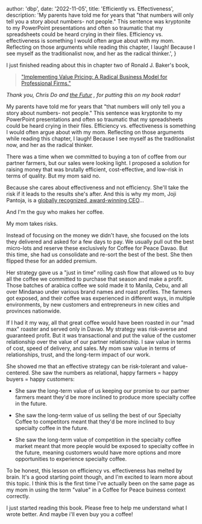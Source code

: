

  author: 'dbp',
  date: '2022-11-05',
  title: 'Efficiently vs. Effectiveness',
  description:
    'My parents have told me for years that "that numbers will only tell you a story about numbers- not people." This sentence was kryptonite to my PowerPoint presentations and often so traumatic that my spreadsheets could be heard crying in their files. Efficiency vs. effectiveness is something I would often argue about with my mom. Reflecting on those arguments while reading this chapter, I laugh! Because I see myself as the traditionalist now, and her as the radical thinker.',
}


I just finished reading about this in chapter two of Ronald J. Baker's book, 
> ["Implementing Value Pricing: A Radical Business Model for Professional Firms."](https://www.amazon.com/Implementing-Value-Pricing-Business-Professional/dp/0470584610
)

*Thank you, Chris Do and [the Futur](https://podcasts.apple.com/ph/podcast/the-futur-with-chris-do/id1209219220?i=1000556420402
)
, for putting this on my book radar!*

My parents have told me for years that "that numbers will only tell you a story about numbers- not people." This sentence was kryptonite to my PowerPoint presentations and often so traumatic that my spreadsheets could be heard crying in their files. Efficiency vs. effectiveness is something I would often argue about with my mom. Reflecting on those arguments while reading this chapter, I laugh! Because I see myself as the traditionalist now, and her as the radical thinker.

There was a time when we committed to buying a ton of coffee from our partner farmers, but our sales were looking light. I proposed a solution for raising money that was brutally efficient, cost-effective, and low-risk in terms of quality. But my mom said no.

Because she cares about effectiveness and not efficiency. She'll take the risk if it leads to the results she's after. And this is why my mom, Joji Pantoja, is a [globally recognized, award-winning CEO](https://businessforpeace.org/honouree-profile-felicitas-joji-bautista-pantoja/
)...

And I'm the guy who makes her coffee.

My mom takes risks.

Instead of focusing on the money we didn't have, she focused on the lots they delivered and asked for a few days to pay. We usually pull out the best micro-lots and reserve these exclusively for Coffee for Peace Davao. But this time, she had us consolidate and re-sort the best of the best. She then flipped these for an added premium.

Her strategy gave us a "just in time" rolling cash flow that allowed us to buy all the coffee we committed to purchase that season and make a profit. Those batches of arabica coffee we sold made it to Manila, Cebu, and all over Mindanao under various brand names and roast profiles. The farmers got exposed, and their coffee was experienced in different ways, in multiple environments, by new customers and entrepreneurs in new cities and provinces nationwide.

If I had it my way, all that great coffee would have been roasted in our "mad max" roaster and served only in Davao. My strategy was risk-averse and guaranteed profit. But it was transactional and put the value of the customer relationship over the value of our partner relationship. I saw value in terms of cost, speed of delivery, and sales. My mom saw value in terms of relationships, trust, and the long-term impact of our work.

She showed me that an effective strategy can be risk-tolerant and value-centered. She saw the numbers as relational, happy farmers = happy buyers = happy customers:

- She saw the long-term value of us keeping our promise to our partner farmers meant they'd be more inclined to produce more specialty coffee in the future.

- She saw the long-term value of us selling the best of our Specialty Coffee to competitors meant that they'd be more inclined to buy specialty coffee in the future.

- She saw the long-term value of competition in the specialty coffee market meant that more people would be exposed to specialty coffee in the future, meaning customers would have more options and more opportunities to experience specialty coffee.

To be honest, this lesson on efficiency vs. effectiveness has melted by brain. It's a good starting point though, and I'm excited to learn more about this topic. I think this is the first time I've actually been on the same page as my mom in using the term "value" in a Coffee for Peace buiness context correctly.

I just started reading this book. Please free to help me understand what I wrote better. And maybe i'll even buy you a coffee!

